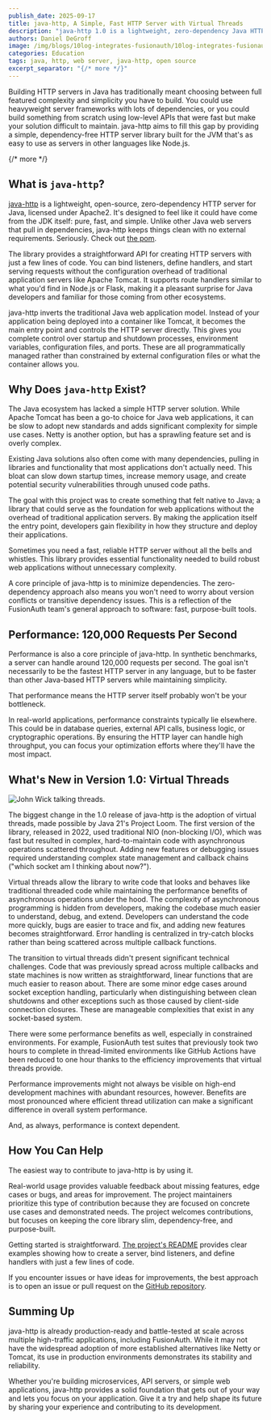 ```yaml
---
publish_date: 2025-09-17 
title: java-http, A Simple, Fast HTTP Server with Virtual Threads
description: "java-http 1.0 is a lightweight, zero-dependency Java HTTP server library that uses virtual threads to achieve 120,000+ requests per second with maintainable, synchronous-style code."
authors: Daniel DeGroff
image: /img/blogs/10log-integrates-fusionauth/10log-integrates-fusionauth.png
categories: Education
tags: java, http, web server, java-http, open source
excerpt_separator: "{/* more */}"
---
```


Building HTTP servers in Java has traditionally meant choosing between full featured complexity and simplicity you have to build. You could use heavyweight server frameworks with lots of dependencies, or you could build something from scratch using low-level APIs that were fast but make your solution difficult to maintain. java-http aims to fill this gap by providing a simple, dependency-free HTTP server library built for the JVM that's as easy to use as servers in other languages like Node.js.

{/* more */}

## What is `java-http`?

[java-http](https://github.com/FusionAuth/java-http/) is a lightweight, open-source, zero-dependency HTTP server for Java, licensed under Apache2. It's designed to feel like it could have come from the JDK itself: pure, fast, and simple. Unlike other Java web servers that pull in dependencies, java-http keeps things clean with no external requirements. Seriously. Check out [the pom](https://github.com/FusionAuth/java-http/blob/main/pom.xml). 

The library provides a straightforward API for creating HTTP servers with just a few lines of code. You can bind listeners, define handlers, and start serving requests without the configuration overhead of traditional application servers like Apache Tomcat. It supports route handlers similar to what you'd find in Node.js or Flask, making it a pleasant surprise for Java developers and familiar for those coming from other ecosystems.

java-http inverts the traditional Java web application model. Instead of your application being deployed into a container like Tomcat, it becomes the main entry point and controls the HTTP server directly. This gives you complete control over startup and shutdown processes, environment variables, configuration files, and ports. These are all programmatically managed rather than constrained by external configuration files or what the container allows you.

## Why Does `java-http` Exist?

The Java ecosystem has lacked a simple HTTP server solution. While Apache Tomcat has been a go-to choice for Java web applications, it can be slow to adopt new standards and adds significant complexity for simple use cases. Netty is another option, but has a sprawling feature set and is overly complex.

Existing Java solutions also often come with many dependencies, pulling in libraries and functionality that most applications don't actually need. This bloat can slow down startup times, increase memory usage, and create potential security vulnerabilities through unused code paths.

The goal with this project was to create something that felt native to Java; a library that could serve as the foundation for web applications without the overhead of traditional application servers. By making the application itself the entry point, developers gain flexibility in how they structure and deploy their applications.

Sometimes you need a fast, reliable HTTP server without all the bells and whistles. This library provides essential functionality needed to build robust web applications without unnecessary complexity.

A core principle of java-http is to minimize dependencies. The zero-dependency approach also means you won't need to worry about version conflicts or transitive dependency issues. This is a reflection of the FusionAuth team's general approach to software: fast, purpose-built tools.

## Performance: 120,000 Requests Per Second

Performance is also a core principle of java-http. In synthetic benchmarks, a server can handle around 120,000 requests per second. The goal isn't necessarily to be the fastest HTTP server in any language, but to be faster than other Java-based HTTP servers while maintaining simplicity.

That performance means the HTTP server itself probably won't be your bottleneck.

In real-world applications, performance constraints typically lie elsewhere. This could be in database queries, external API calls, business logic, or cryptographic operations. By ensuring the HTTP layer can handle high throughput, you can focus your optimization efforts where they'll have the most impact.

## What's New in Version 1.0: Virtual Threads

![John Wick talking threads.](/img/blogs/java-http/john_wick_threads.png)

The biggest change in the 1.0 release of java-http is the adoption of virtual threads, made possible by Java 21's Project Loom. The first version of the library, released in 2022, used traditional NIO (non-blocking I/O), which was fast but resulted in complex, hard-to-maintain code with asynchronous operations scattered throughout. Adding new features or debugging issues required understanding complex state management and callback chains ("which socket am I thinking about now?").

Virtual threads allow the library to write code that looks and behaves like traditional threaded code while maintaining the performance benefits of asynchronous operations under the hood. The complexity of asynchronous programming is hidden from developers, making the codebase much easier to understand, debug, and extend. Developers can understand the code more quickly, bugs are easier to trace and fix, and adding new features becomes straightforward. Error handling is centralized in try-catch blocks rather than being scattered across multiple callback functions.

The transition to virtual threads didn't present significant technical challenges. Code that was previously spread across multiple callbacks and state machines is now written as straightforward, linear functions that are much easier to reason about. There are some minor edge cases around socket exception handling, particularly when distinguishing between clean shutdowns and other exceptions such as those caused by client-side connection closures. These are manageable complexities that exist in any socket-based system.

There were some performance benefits as well, especially in constrained environments. For example, FusionAuth test suites that previously took two hours to complete in thread-limited environments like GitHub Actions have been reduced to one hour thanks to the efficiency improvements that virtual threads provide.

Performance improvements might not always be visible on high-end development machines with abundant resources, however. Benefits are most pronounced where efficient thread utilization can make a significant difference in overall system performance.

And, as always, performance is context dependent.

## How You Can Help

The easiest way to contribute to java-http is by using it.

Real-world usage provides valuable feedback about missing features, edge cases or bugs, and areas for improvement. The project maintainers prioritize this type of contribution because they are focused on concrete use cases and demonstrated needs. The project welcomes contributions, but focuses on keeping the core library slim, dependency-free, and purpose-built.

Getting started is straightforward. [The project's README](https://github.com/FusionAuth/java-http/blob/main/README.md) provides clear examples showing how to create a server, bind listeners, and define handlers with just a few lines of code.

If you encounter issues or have ideas for improvements, the best approach is to open an issue or pull request on the [GitHub repository](https://github.com/FusionAuth/java-http/issues/).

## Summing Up

java-http is already production-ready and battle-tested at scale across multiple high-traffic applications, including FusionAuth. While it may not have the widespread adoption of more established alternatives like Netty or Tomcat, its use in production environments demonstrates its stability and reliability.

Whether you're building microservices, API servers, or simple web applications, java-http provides a solid foundation that gets out of your way and lets you focus on your application. Give it a try and help shape its future by sharing your experience and contributing to its development.

